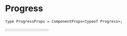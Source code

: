 # Progress


```tsx
type ProgressProps = ComponentProps<typeof Progress>;
```

<div className="pb-24">
  <DocsComponentLayout
    propInfo={[
      {
        name: "className",
        type: "string",
        defaultValue: "undefined",
        description: "The CSS class name for styling the button.",
      },
      {
        name: "value",
        type: "number",
        defaultValue: "0",
        description:
          "The current value of the progress bar. Should be between 0 and 100.",
      },
    ]}
  >
    <Progress value={33} className="w-[60%]" />
  </DocsComponentLayout>
</div>
